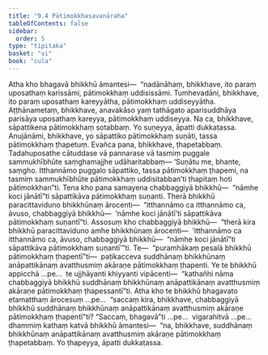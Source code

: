 ```yaml
---
title: "9.4 Pātimokkhasavanāraha"
tableOfContents: false
sidebar:
  order: 5
type: "tipitaka"
basket: "vi"
book: "cula"
---
```



<DynamicBreadcrumb />

<Division number="386" book="cula" bookNo="4" page="424">

<Paragraph number="1879" book="cula">
Atha kho bhagavā bhikkhū āmantesi—  “nadānāhaṃ, bhikkhave, ito paraṃ uposathaṃ karissāmi, pātimokkhaṃ uddisissāmi. Tumhevadāni, bhikkhave, ito paraṃ uposathaṃ kareyyātha, pātimokkhaṃ uddiseyyātha. Aṭṭhānametaṃ, bhikkhave, anavakāso yaṃ tathāgato aparisuddhāya parisāya uposathaṃ kareyya, pātimokkhaṃ uddiseyya. Na ca, bhikkhave, sāpattikena pātimokkhaṃ sotabbaṃ. Yo suṇeyya, āpatti dukkaṭassa. Anujānāmi, bhikkhave, yo sāpattiko pātimokkhaṃ suṇāti, tassa pātimokkhaṃ ṭhapetuṃ. Evañca pana, bhikkhave, ṭhapetabbaṃ. Tadahuposathe cātuddase vā pannarase vā tasmiṃ puggale sammukhībhūte saṃghamajjhe udāharitabbaṃ—
</Paragraph>

<Paragraph number="1880" book="cula">
‘Suṇātu me, bhante, saṃgho. Itthannāmo puggalo sāpattiko, tassa pātimokkhaṃ ṭhapemi, na tasmiṃ sammukhībhūte pātimokkhaṃ uddisitabban’ti ṭhapitaṃ hoti pātimokkhan”ti.
</Paragraph>

<Paragraph number="1881" book="cula">
Tena kho pana samayena chabbaggiyā bhikkhū—  “nāmhe koci jānātī”ti sāpattikāva pātimokkhaṃ suṇanti. Therā bhikkhū paracittaviduno bhikkhūnaṃ ārocenti—  “itthannāmo ca itthannāmo ca, āvuso, chabbaggiyā bhikkhū—  ‘nāmhe koci jānātī’ti sāpattikāva pātimokkhaṃ suṇantī”ti. Assosuṃ kho chabbaggiyā bhikkhū—  “therā kira bhikkhū paracittaviduno amhe bhikkhūnaṃ ārocenti—  ‘itthannāmo ca itthannāmo ca, āvuso, chabbaggiyā bhikkhū—  “nāmhe koci jānātī”ti sāpattikāva pātimokkhaṃ suṇantī’”ti.
</Paragraph>

<Paragraph number="1882" book="cula">
Te—  “puramhākaṃ pesalā bhikkhū pātimokkhaṃ ṭhapentī”ti—  paṭikacceva suddhānaṃ bhikkhūnaṃ anāpattikānaṃ avatthusmiṃ akāraṇe pātimokkhaṃ ṭhapenti. Ye te bhikkhū appicchā …pe…  te ujjhāyanti khiyyanti vipācenti—  “kathañhi nāma chabbaggiyā bhikkhū suddhānaṃ bhikkhūnaṃ anāpattikānaṃ avatthusmiṃ akāraṇe pātimokkhaṃ ṭhapessantī”ti. Atha kho te bhikkhū bhagavato etamatthaṃ ārocesuṃ …pe…  “saccaṃ kira, bhikkhave, chabbaggiyā bhikkhū suddhānaṃ bhikkhūnaṃ anāpattikānaṃ avatthusmiṃ akāraṇe pātimokkhaṃ ṭhapentī”ti? “Saccaṃ, bhagavā”ti …pe…  vigarahitvā …pe…  dhammiṃ kathaṃ katvā bhikkhū āmantesi—  “na, bhikkhave, suddhānaṃ bhikkhūnaṃ anāpattikānaṃ avatthusmiṃ akāraṇe pātimokkhaṃ ṭhapetabbaṃ. Yo ṭhapeyya, āpatti dukkaṭassa.
</Paragraph>
</Division>